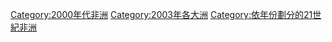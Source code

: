 {{portal|非洲}}
{{Commons category|2003 in Africa}}
{{Year by category
|m=2
|c=0
|d=0
|y=3
|cat=非洲
|sortkey=非洲
|parent=依年份劃分的21世紀非洲
|subcat=2000年代非洲
}}
[[Category:2000年代非洲|Category:2000年代非洲]]
[[Category:2003年各大洲|Category:2003年各大洲]]
[[Category:依年份劃分的21世紀非洲|Category:依年份劃分的21世紀非洲]]